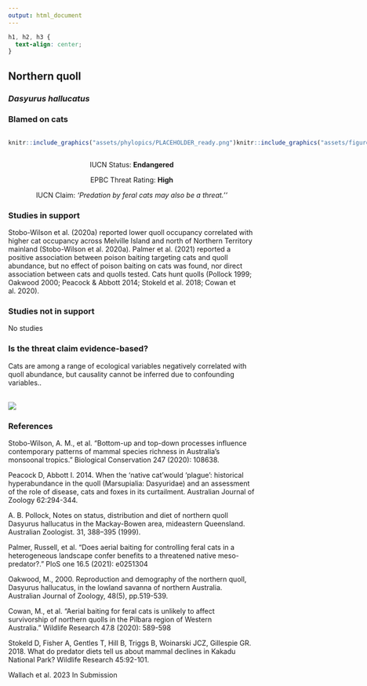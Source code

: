 ```yaml
---
output: html_document
---
```

```css
h1, h2, h3 {
  text-align: center;
}
```

## **Northern quoll**
### *Dasyurus hallucatus*
### Blamed on cats

:::: {style="display: flex;"}

::: {}
  ```r
  knitr::include_graphics("assets/phylopics/PLACEHOLDER_ready.png")
  ```
:::

::: {}

:::

::: {}
  ```r
  knitr::include_graphics("assets/figures/Map_Cat_Dasyurus hallucatus.png")
  ```
:::

::::
<center>
IUCN Status: **Endangered**

EPBC Threat Rating: **High**

IUCN Claim: *'Predation by feral cats may also be a threat.''*

</center>

### Studies in support

Stobo-Wilson et al. (2020a) reported lower quoll occupancy correlated with higher cat occupancy across Melville Island and north of Northern Territory mainland (Stobo-Wilson et al. 2020a). Palmer et al. (2021) reported a positive association between poison baiting targeting cats and quoll abundance, but no effect of poison baiting on cats was found, nor direct association between cats and quolls tested. Cats hunt quolls (Pollock 1999; Oakwood 2000; Peacock & Abbott 2014; Stokeld et al. 2018; Cowan et al. 2020).

### Studies not in support

No studies

### Is the threat claim evidence-based?

Cats are among a range of ecological variables negatively correlated with quoll abundance, but causality cannot be inferred due to confounding variables..
<br>
<br>

![](assets/figures/Main_Evidence_Cat_Dasyurus hallucatus.png)

### References

Stobo-Wilson, A. M., et al. "Bottom-up and top-down processes influence contemporary patterns of mammal species richness in Australia's monsoonal tropics." Biological Conservation 247 (2020): 108638.

Peacock D, Abbott I. 2014. When the ‘native cat’would ‘plague’: historical hyperabundance in the quoll (Marsupialia: Dasyuridae) and an assessment of the role of disease, cats and foxes in its curtailment. Australian Journal of Zoology 62:294-344.

A. B. Pollock, Notes on status, distribution and diet of northern quoll Dasyurus hallucatus in the Mackay-Bowen area, mideastern Queensland. Australian Zoologist. 31, 388–395 (1999).

Palmer, Russell, et al. "Does aerial baiting for controlling feral cats in a heterogeneous landscape confer benefits to a threatened native meso-predator?." PloS one 16.5 (2021): e0251304

Oakwood, M., 2000. Reproduction and demography of the northern quoll, Dasyurus hallucatus, in the lowland savanna of northern Australia. Australian Journal of Zoology, 48(5), pp.519-539.

Cowan, M., et al. "Aerial baiting for feral cats is unlikely to affect survivorship of northern quolls in the Pilbara region of Western Australia." Wildlife Research 47.8 (2020): 589-598

Stokeld D, Fisher A, Gentles T, Hill B, Triggs B, Woinarski JCZ, Gillespie GR. 2018. What do predator diets tell us about mammal declines in Kakadu National Park? Wildlife Research 45:92-101.

Wallach et al. 2023 In Submission

